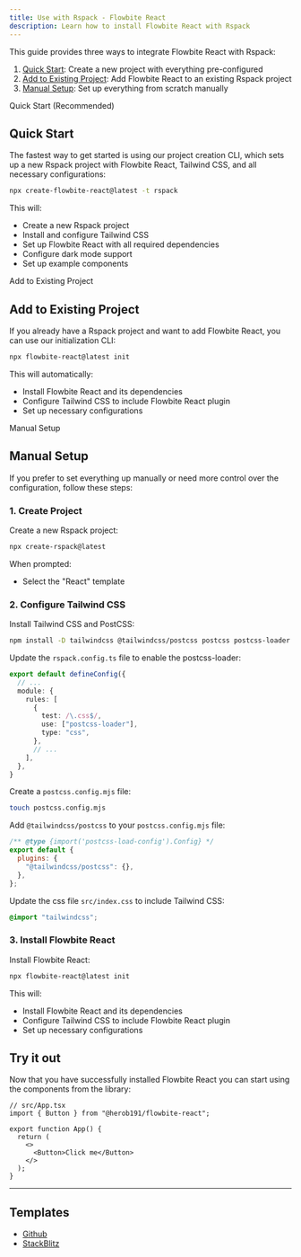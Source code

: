 ```yaml
---
title: Use with Rspack - Flowbite React
description: Learn how to install Flowbite React with Rspack
---
```


This guide provides three ways to integrate Flowbite React with Rspack:

1. [Quick Start](#quick-start): Create a new project with everything pre-configured
2. [Add to Existing Project](#add-to-existing-project): Add Flowbite React to an existing Rspack project
3. [Manual Setup](#manual-setup): Set up everything from scratch manually

<TextDivider>Quick Start (Recommended)</TextDivider>

## Quick Start

The fastest way to get started is using our project creation CLI, which sets up a new Rspack project with Flowbite React, Tailwind CSS, and all necessary configurations:

```bash
npx create-flowbite-react@latest -t rspack
```

This will:

- Create a new Rspack project
- Install and configure Tailwind CSS
- Set up Flowbite React with all required dependencies
- Configure dark mode support
- Set up example components

<TextDivider>Add to Existing Project</TextDivider>

## Add to Existing Project

If you already have a Rspack project and want to add Flowbite React, you can use our initialization CLI:

```bash
npx flowbite-react@latest init
```

This will automatically:

- Install Flowbite React and its dependencies
- Configure Tailwind CSS to include Flowbite React plugin
- Set up necessary configurations

<TextDivider>Manual Setup</TextDivider>

## Manual Setup

If you prefer to set everything up manually or need more control over the configuration, follow these steps:

### 1. Create Project

Create a new Rspack project:

```bash
npx create-rspack@latest
```

When prompted:

- Select the "React" template

### 2. Configure Tailwind CSS

Install Tailwind CSS and PostCSS:

```bash
npm install -D tailwindcss @tailwindcss/postcss postcss postcss-loader
```

Update the `rspack.config.ts` file to enable the postcss-loader:

```ts
export default defineConfig({
  // ...
  module: {
    rules: [
      {
        test: /\.css$/,
        use: ["postcss-loader"],
        type: "css",
      },
      // ...
    ],
  },
}
```

Create a `postcss.config.mjs` file:

```bash
touch postcss.config.mjs
```

Add `@tailwindcss/postcss` to your `postcss.config.mjs` file:

```js
/** @type {import('postcss-load-config').Config} */
export default {
  plugins: {
    "@tailwindcss/postcss": {},
  },
};
```

Update the css file `src/index.css` to include Tailwind CSS:

```css
@import "tailwindcss";
```

### 3. Install Flowbite React

Install Flowbite React:

```bash
npx flowbite-react@latest init
```

This will:

- Install Flowbite React and its dependencies
- Configure Tailwind CSS to include Flowbite React plugin
- Set up necessary configurations

## Try it out

Now that you have successfully installed Flowbite React you can start using the components from the library:

```tsx
// src/App.tsx
import { Button } from "@herob191/flowbite-react";

export function App() {
  return (
    <>
      <Button>Click me</Button>
    </>
  );
}
```

<hr />

## Templates

- [Github](https://github.com/themesberg/flowbite-react-template-rspack)
- [StackBlitz](https://stackblitz.com/edit/flowbite-react-template-rspack)

